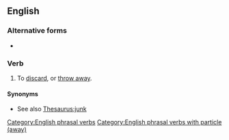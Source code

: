 ==English==

===Alternative forms===
* {{l|en|chuck out}}

===Verb===
{{en-verb|chucks away|chucking away|chucked away}}

# {{lb|en|transitive|informal}} To [[discard]], or [[throw away]].
#: {{ux|en|This shirt has just about had it. I think I'll '''chuck''' it '''away'''.}}

====Synonyms====
* See also [[Thesaurus:junk]]

[[Category:English phrasal verbs]]
[[Category:English phrasal verbs with particle (away)]]